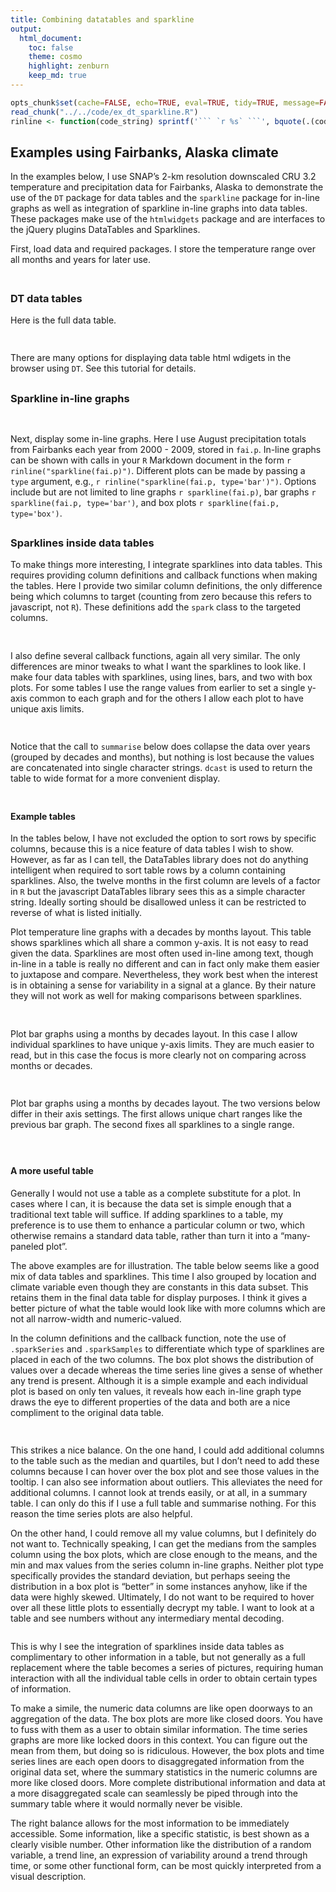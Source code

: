 ```yaml
---
title: Combining datatables and sparkline
output:
  html_document:
    toc: false
    theme: cosmo
    highlight: zenburn
    keep_md: true
---
```


```r
opts_chunk$set(cache=FALSE, echo=TRUE, eval=TRUE, tidy=TRUE, message=FALSE, warning=FALSE)
read_chunk("../../code/ex_dt_sparkline.R")
rinline <- function(code_string) sprintf('``` `r %s` ```', bquote(.(code_string)))
```

##
##
## Examples using Fairbanks, Alaska climate

In the examples below, I use SNAP's 2-km resolution downscaled CRU 3.2 temperature and precipitation data for Fairbanks, Alaska
to demonstrate the use of the `DT` package for data tables and the `sparkline` package for in-line graphs as well as integration of sparkline in-line graphs into data tables.
These packages make use of the `htmlwidgets` package and are interfaces to the jQuery plugins DataTables and Sparklines.

First, load data and required packages. I store the temperature range over all months and years for later use.

```r
```

##
##
### DT data tables

Here is the full data table.

```r
```

##

There are many options for displaying data table html wdigets in the browser using `DT`. See this tutorial for details.

##
##
### Sparkline in-line graphs

```r
```

##

Next, display some in-line graphs. Here I use August precipitation totals from Fairbanks each year from 2000 - 2009, stored in `fai.p`.
In-line graphs can be shown with calls in your `R` Markdown document in the form `r rinline("sparkline(fai.p)")`.
Different plots can be made by passing a `type` argument, e.g., `r rinline("sparkline(fai.p, type='bar')")`.
Options include but are not limited to line graphs `r sparkline(fai.p)`, bar graphs `r sparkline(fai.p, type='bar')`, and box plots `r sparkline(fai.p, type='box')`.

##
##
### Sparklines inside data tables

To make things more interesting, I integrate sparklines into data tables. This requires providing column definitions and callback functions when making the tables.
Here I provide two similar column definitions, the only difference being which columns to target (counting from zero because this refers to javascript, not `R`).
These definitions add the `spark` class to the targeted columns.

```r
```

##

I also define several callback functions, again all very similar. The only differences are minor tweaks to what I want the sparklines to look like.
I make four data tables with sparklines, using lines, bars, and two with box plots.
For some tables I use the range values from earlier to set a single y-axis common to each graph and for the others I allow each plot to have unique axis limits.

```r
```

##

Notice that the call to `summarise` below does collapse the data over years (grouped by decades and months), but nothing is lost because the values are concatenated into single character strings.
`dcast` is used to return the table to wide format for a more convenient display.

```r
```

##
##
#### Example tables

In the tables below, I have not excluded the option to sort rows by specific columns, because this is a nice feature of data tables I wish to show.
However, as far as I can tell, the DataTables library does not do anything intelligent when required to sort table rows by a column containing sparklines.
Also, the twelve months in the first column are levels of a factor in `R` but the javascript DataTables library sees this as a simple character string.
Ideally sorting should be disallowed unless it can be restricted to reverse of what is listed initially.

Plot temperature line graphs with a decades by months layout.
This table shows sparklines which all share a common y-axis. It is not easy to read given the data.
Sparklines are most often used in-line among text, though in-line in a table is really no different and can in fact only make them easier to juxtapose and compare.
Nevertheless, they work best when the interest is in obtaining a sense for variability in a signal at a glance.
By their nature they will not work as well for making comparisons between sparklines.

```r
```

##

Plot bar graphs using a months by decades layout. In this case I allow individual sparklines to have unique y-axis limits.
They are much easier to read, but in this case the focus is more clearly not on comparing across months or decades.

```r
```

##

Plot bar graphs using a months by decades layout. The two versions below differ in their axis settings.
The first allows unique chart ranges like the previous bar graph. The second fixes all sparklines to a single range.

```r
```

```r
```

##
##
#### A more useful table

Generally I would not use a table as a complete substitute for a plot. In cases where I can, it is because the data set is simple enough that a traditional text table will suffice.
If adding sparklines to a table, my preference is to use them to enhance a particular column or two, which otherwise remains a standard data table, rather than turn it into a "many-paneled plot".

The above examples are for illustration. The table below seems like a good mix of data tables and sparklines.
This time I also grouped by location and climate variable even though they are constants in this data subset. This retains them in the final data table for display purposes.
I think it gives a better picture of what the table would look like with more columns which are not all narrow-width and numeric-valued.

In the column definitions and the callback function, note the use of `.sparkSeries` and `.sparkSamples` to differentiate which type of sparklines are placed in each of the two columns.
The box plot shows the distribution of values over a decade whereas the time series line gives a sense of whether any trend is present.
Although it is a simple example and each individual plot is based on only ten values,
it reveals how each in-line graph type draws the eye to different properties of the data and both are a nice compliment to the original data table.

```r
```

##

This strikes a nice balance. On the one hand, I could add additional columns to the table such as the median and quartiles,
but I don't need to add these columns because I can hover over the box plot and see those values in the tooltip. I can also see information about outliers.
This alleviates the need for additional columns. I cannot look at trends easily, or at all, in a summary table.
I can only do this if I use a full table and summarise nothing. For this reason the time series plots are also helpful.

On the other hand, I could remove all my value columns, but I definitely do not want to.
Technically speaking, I can get the medians from the samples column using the box plots, which are close enough to the means, and the min and max values from the series column in-line graphs.
Neither plot type specifically provides the standard deviation, but perhaps seeing the distribution in a box plot is "better" in some instances anyhow, like if the data were highly skewed.
Ultimately, I do not want to be required to hover over all these little plots to essentially decrypt my table.
I want to look at a table and see numbers without any intermediary mental decoding.

```r
```

This is why I see the integration of sparklines inside data tables as complimentary to other information in a table, but not generally as a full replacement where the table becomes a series of pictures,
requiring human interaction with all the individual table cells in order to obtain certain types of information.

To make a simile, the numeric data columns are like open doorways to an aggregation of the data.
The box plots are more like closed doors. You have to fuss with them as a user to obtain similar information.
The time series graphs are more like locked doors in this context. You can figure out the mean from them, but doing so is ridiculous.
However, the box plots and time series lines are each open doors to disaggregated information from the original data set, where the summary statistics in the numeric columns are more like closed doors.
More complete distributional information and data at a more disaggregated scale can seamlessly be piped through into the summary table where it would normally never be visible. 

The right balance allows for the most information to be immediately accessible. Some information, like a specific statistic, is best shown as a clearly visible number.
Other information like the distribution of a random variable, a trend line, an expression of variability around a trend through time, or some other functional form, can be most quickly interpreted from a visual description.
